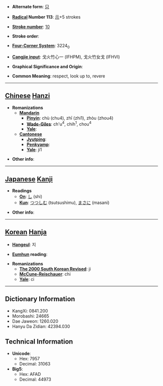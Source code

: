 * '''Alternate form''': [[只]]

* '''[[Wiktionary:Chinese radical index| Radical]] Number 113''': [[Wiktionary:Chinese radical index 示|示]]+5 strokes

* '''[[Wiktionary:Chinese total strokes index|Stroke number]]''': [[Wiktionary:Chinese total strokes index 10|10]]

* '''Stroke order''': 

* '''[[Wiktionary:Chinese four corner index|Four-Corner System]]''': 3224<sub>0</sub>

* '''[[Wiktionary:Chinese Cangjie index|Cangjie input]]''': 戈火竹心一 (IFHPM), 戈火竹女戈 (IFHVI)

* '''Graphical Significance and Origin''': 

* '''Common Meaning''': respect, look up to, revere

----

== [[Chinese]] [[Hanzi]] ==

* '''Romanizations'''
** '''[[Mandarin]]'''
*** '''[[Pinyin]]''': chù (chu4), zhī (zhi1), zhòu (zhou4)
*** '''[[Wade-Giles]]''': ch'u<sup>4</sup>, chih<sup>1</sup>, chou<sup>4</sup>
*** '''[[Yale]]''': 
** '''[[Cantonese]]'''
*** '''[[Jyutping]]''':
*** '''[[Penkyamp]]''': 
*** '''[[Yale]]''': ji1

* '''Other info''': 

----

== [[Japanese]] [[Kanji]] ==

* '''Readings'''
** '''[[On]]''': [[し]] (shi)
** '''[[Kun]]''': [[つつしむ]] (tsutsushimu), [[まさに]] (masani)

* '''Other info''':  

----

== [[Korean]] [[Hanja]] ==

* '''[[Hangeul]]''': 지

* '''[[Eumhun]] reading''': 

* '''Romanizations'''
** '''[[The 2000 South Korean Revised Romanization|The 2000 South Korean Revised]]''': ji
** '''[[McCune-Reischauer]]''': chi
** '''[[Yale]]''': ci

----

== Dictionary Information ==

* KangXi: 0841.200
* Morobashi: 24665
* Dae Jaweon: 1260.020
* Hanyu Da Zidian: 42394.030

== Technical Information ==

* '''Unicode''':
** Hex: 7957
** Decimal: 31063
* '''Big5''':
** Hex: AFAD
** Decimal: 44973